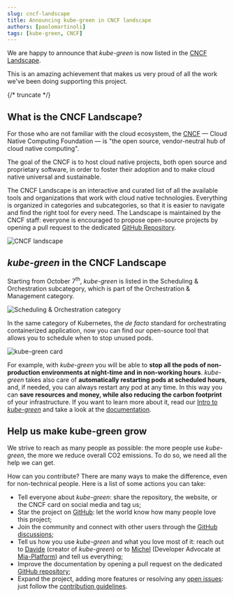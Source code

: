 ```yaml
---
slug: cncf-landscape
title: Announcing kube-green in CNCF landscape
authors: [paolomartinoli]
tags: [kube-green, CNCF]
---
```


We are happy to announce that *kube-green* is now listed in the [CNCF Landscape](https://landscape.cncf.io/).

This is an amazing achievement that makes us very proud of all the work we've been doing supporting this project.

{/* truncate */}

## What is the CNCF Landscape?

For those who are not familiar with the cloud ecosystem, the [CNCF](https://www.cncf.io/) — Cloud Native Computing Foundation — is "the open source, vendor-neutral hub of cloud native computing".

The goal of the CNCF is to host cloud native projects, both open source and proprietary software, in order to foster their adoption and to make cloud native universal and sustainable.

The CNCF Landscape is an interactive and curated list of all the available tools and organizations that work with cloud native technologies. Everything is organized in categories and subcategories, so that it is easier to navigate and find the right tool for every need. The Landscape is maintained by the CNCF staff: everyone is encouraged to propose open-source projects by opening a pull request to the dedicated [GitHub Repository](https://github.com/cncf/landscape).

![CNCF landscape](/img/blog/cncf/cncf-landscape.png)

## *kube-green* in the CNCF Landscape
Starting from October 7<sup>th</sup>, *kube-green* is listed in the Scheduling & Orchestration subcategory, which is part of the Orchestration & Management category.

![Scheduling & Orchestration category](/img/blog/cncf/cncf-landscape-category.png)

In the same category of Kubernetes, the *de facto* standard for orchestrating containerized application, now you can find our open-source tool that allows you to schedule when to stop unused pods.

![kube-green card](/img/blog/cncf/cncf-landscape-card.png)

For example, with *kube-green* you will be able to **stop all the pods of non-production environments at night-time and in non-working hours**. *kube-green* takes also care of **automatically restarting pods at scheduled hours**, and, if needed, you can always restart any pod at any time. In this way you can **save resources and money, while also reducing the carbon footprint** of your infrastructure. If you want to learn more about it, read our [Intro to *kube-green*](/blog/welcome-blog-post) and take a look at the [documentation](/docs/getting-started/).

## Help us make kube-green grow

We strive to reach as many people as possible: the more people use *kube-green*, the more we reduce overall CO2 emissions. To do so, we need all the help we can get.

How can you contribute? There are many ways to make the difference, even for non-technical people. Here is a list of some actions you can take:

- Tell everyone about *kube-green*: share the repository, the website, or the CNCF card on social media and tag us;
- Star the project on [GitHub](https://github.com/kube-green/kube-green): let the world know how many people love this project;
- Join the community and connect with other users through the [GitHub discussions](https://github.com/kube-green/kube-green/discussions);
- Tell us how you use *kube-green* and what you love most of it: reach out to [Davide](https://github.com/davidebianchi) (creator of *kube-green*) or to [Michel](https://github.com/akelity) (Developer Advocate at [Mia-Platform](https://mia-platform.eu/)) and tell us everything;
- Improve the documentation by opening a pull request on the dedicated [GitHub repository](https://github.com/kube-green/kube-green.github.io);
- Expand the project, adding more features or resolving any [open issues](https://github.com/kube-green/kube-green/issues): just follow the [contribution guidelines](https://github.com/kube-green/kube-green/blob/main/CONTRIBUTING.md).
